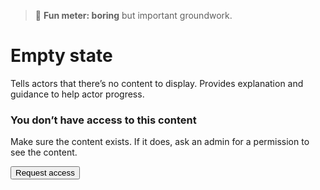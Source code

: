
<Meta title="Patterns/States/Empty state" />

> 🥱 **Fun meter: boring** but important groundwork.

# Empty state

Tells actors that there’s no content to display. Provides explanation and guidance to help actor progress.

<div class="empty-state border">
  <h3>You don’t have access to this content</h3>
  <p>Make sure the content exists. If it does, ask an admin for a permission to see the content.</p>
  <button class="button" is="pp-button">Request access</button>
</div>
